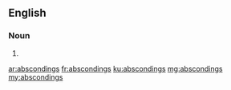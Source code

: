 ==English==

===Noun===
{{head|en|plural}}

# {{plural of|absconding|lang=en|nocat=1}}

[[ar:abscondings]]
[[fr:abscondings]]
[[ku:abscondings]]
[[mg:abscondings]]
[[my:abscondings]]